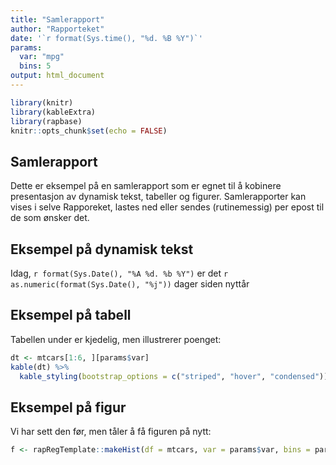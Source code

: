 ```yaml
---
title: "Samlerapport"
author: "Rapporteket"
date: '`r format(Sys.time(), "%d. %B %Y")`'
params:
  var: "mpg"
  bins: 5
output: html_document
---
```


```r
library(knitr)
library(kableExtra)
library(rapbase)
knitr::opts_chunk$set(echo = FALSE)
```


## Samlerapport
Dette er eksempel på en samlerapport som er egnet til å kobinere presentasjon
av dynamisk tekst, tabeller og figurer. Samlerapporter kan vises i selve
Rapporeket, lastes ned eller sendes (rutinemessig) per epost til de som ønsker
det.


## Eksempel på dynamisk tekst
Idag, `r format(Sys.Date(), "%A %d. %b %Y")` er det
`r as.numeric(format(Sys.Date(), "%j"))` dager siden nyttår


## Eksempel på tabell
Tabellen under er kjedelig, men illustrerer poenget:

```r
dt <- mtcars[1:6, ][params$var]
kable(dt) %>%
  kable_styling(bootstrap_options = c("striped", "hover", "condensed"))
```


## Eksempel på figur
Vi har sett den før, men tåler å få figuren på nytt:

```r
f <- rapRegTemplate::makeHist(df = mtcars, var = params$var, bins = params$bins, makeTable = FALSE)
```
